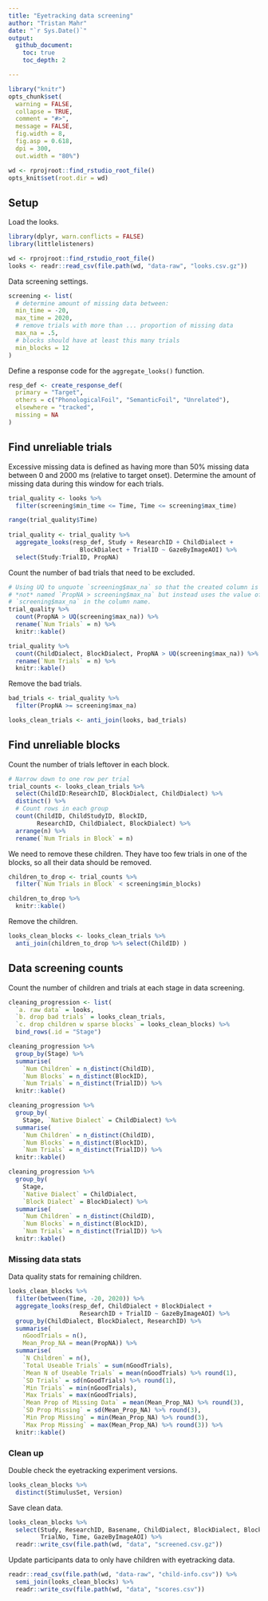 ```yaml
---
title: "Eyetracking data screening"
author: "Tristan Mahr"
date: "`r Sys.Date()`"
output: 
  github_document:
    toc: true
    toc_depth: 2

---
```


```r
library("knitr")
opts_chunk$set(
  warning = FALSE,
  collapse = TRUE, 
  comment = "#>", 
  message = FALSE,
  fig.width = 8,
  fig.asp = 0.618,
  dpi = 300,
  out.width = "80%")

wd <- rprojroot::find_rstudio_root_file()
opts_knit$set(root.dir = wd)
```

## Setup

Load the looks.

```r
library(dplyr, warn.conflicts = FALSE)
library(littlelisteners)

wd <- rprojroot::find_rstudio_root_file()
looks <- readr::read_csv(file.path(wd, "data-raw", "looks.csv.gz"))
```

Data screening settings.

```r
screening <- list(
  # determine amount of missing data between:
  min_time = -20,
  max_time = 2020,
  # remove trials with more than ... proportion of missing data
  max_na = .5,
  # blocks should have at least this many trials
  min_blocks = 12
)
```


Define a response code for the `aggregate_looks()` function.

```r
resp_def <- create_response_def(
  primary = "Target",
  others = c("PhonologicalFoil", "SemanticFoil", "Unrelated"),
  elsewhere = "tracked",
  missing = NA
)  
```

## Find unreliable trials

Excessive missing data is defined as having more than 50% missing data between 0
and 2000 ms (relative to target onset). Determine the amount of missing data 
during this window for each trials.

```r
trial_quality <- looks %>% 
  filter(screening$min_time <= Time, Time <= screening$max_time) 

range(trial_quality$Time)
      
trial_quality <- trial_quality %>% 
  aggregate_looks(resp_def, Study + ResearchID + ChildDialect + 
                    BlockDialect + TrialID ~ GazeByImageAOI) %>% 
  select(Study:TrialID, PropNA)
```

Count the number of bad trials that need to be excluded.

```r
# Using UQ to unquote `screening$max_na` so that the created column is
# *not* named `PropNA > screening$max_na` but instead uses the value of
# `screening$max_na` in the column name.
trial_quality %>% 
  count(PropNA > UQ(screening$max_na)) %>% 
  rename(`Num Trials` = n) %>% 
  knitr::kable()

trial_quality %>% 
  count(ChildDialect, BlockDialect, PropNA > UQ(screening$max_na)) %>%  
  rename(`Num Trials` = n) %>% 
  knitr::kable()
```

Remove the bad trials.

```r
bad_trials <- trial_quality %>% 
  filter(PropNA >= screening$max_na)

looks_clean_trials <- anti_join(looks, bad_trials)
```

## Find unreliable blocks

Count the number of trials leftover in each block.

```r
# Narrow down to one row per trial
trial_counts <- looks_clean_trials %>% 
  select(ChildID:ResearchID, BlockDialect, ChildDialect) %>% 
  distinct() %>% 
  # Count rows in each group
  count(ChildID, ChildStudyID, BlockID, 
        ResearchID, ChildDialect, BlockDialect) %>% 
  arrange(n) %>% 
  rename(`Num Trials in Block` = n)
```

We need to remove these children. They have too few trials in one of the blocks,
so all their data should be removed.

```r
children_to_drop <- trial_counts %>% 
  filter(`Num Trials in Block` < screening$min_blocks) 

children_to_drop %>% 
  knitr::kable()
```

Remove the children.

```r
looks_clean_blocks <- looks_clean_trials %>% 
  anti_join(children_to_drop %>% select(ChildID) ) 
```

## Data screening counts

Count the number of children and trials at each stage in data screening.

```r
cleaning_progression <- list(
  `a. raw data` = looks,
  `b. drop bad trials` = looks_clean_trials, 
  `c. drop children w sparse blocks` = looks_clean_blocks) %>% 
  bind_rows(.id = "Stage")

cleaning_progression %>% 
  group_by(Stage) %>% 
  summarise(
    `Num Children` = n_distinct(ChildID),
    `Num Blocks` = n_distinct(BlockID),
    `Num Trials` = n_distinct(TrialID)) %>% 
  knitr::kable()

cleaning_progression %>% 
  group_by(
    Stage, `Native Dialect` = ChildDialect) %>% 
  summarise(
    `Num Children` = n_distinct(ChildID),
    `Num Blocks` = n_distinct(BlockID),
    `Num Trials` = n_distinct(TrialID)) %>% 
  knitr::kable()

cleaning_progression %>% 
  group_by(
    Stage,
    `Native Dialect` = ChildDialect,
    `Block Dialect` = BlockDialect) %>% 
  summarise(
    `Num Children` = n_distinct(ChildID),
    `Num Blocks` = n_distinct(BlockID),
    `Num Trials` = n_distinct(TrialID)) %>% 
  knitr::kable()
```

### Missing data stats

Data quality stats for remaining children.

```r
looks_clean_blocks %>%
  filter(between(Time, -20, 2020)) %>% 
  aggregate_looks(resp_def, ChildDialect + BlockDialect + 
                    ResearchID + TrialID ~ GazeByImageAOI) %>% 
  group_by(ChildDialect, BlockDialect, ResearchID) %>% 
  summarise(
    nGoodTrials = n(),
    Mean_Prop_NA = mean(PropNA)) %>% 
  summarise(
    `N Children` = n(), 
    `Total Useable Trials` = sum(nGoodTrials),
    `Mean N of Useable Trials` = mean(nGoodTrials) %>% round(1), 
    `SD Trials` = sd(nGoodTrials) %>% round(1),
    `Min Trials` = min(nGoodTrials),
    `Max Trials` = max(nGoodTrials),
    `Mean Prop of Missing Data` = mean(Mean_Prop_NA) %>% round(3), 
    `SD Prop Missing` = sd(Mean_Prop_NA) %>% round(3),
    `Min Prop Missing` = min(Mean_Prop_NA) %>% round(3),
    `Max Prop Missing` = max(Mean_Prop_NA) %>% round(3)) %>% 
  knitr::kable()
```

### Clean up

Double check the eyetracking experiment versions.

```r
looks_clean_blocks %>% 
  distinct(StimulusSet, Version)
```

Save clean data.

```r
looks_clean_blocks %>% 
  select(Study, ResearchID, Basename, ChildDialect, BlockDialect, Block_Age, 
         TrialNo, Time, GazeByImageAOI) %>% 
  readr::write_csv(file.path(wd, "data", "screened.csv.gz"))
```

Update participants data to only have children with eyetracking data.

```r
readr::read_csv(file.path(wd, "data-raw", "child-info.csv")) %>% 
  semi_join(looks_clean_blocks) %>% 
  readr::write_csv(file.path(wd, "data", "scores.csv"))
```


